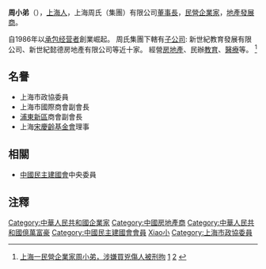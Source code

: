 '''周小弟'''（{{bd|1955年|catIdx=Z周}}），[[上海人|上海人]]，上海周氏（集團）有限公司[[董事長|董事長]]，[[民營|民營]][[企業家|企業家]]，[[地產發展商|地產發展商]]。

自1986年以[[外判|承包经营者]]創業崛起。 周氏集團下轄有[[子公司|子公司]]: 新世紀教育發展有限公司、新世紀懿德房地產有限公司等近十家。 經營[[房地產|房地產]]、民辦[[教育|教育]]、[[醫療|醫療]]等。 <ref>[http://www.sh.xinhuanet.com/2007-11/24/content_11757689.htm 上海一民營企業家周小弟，涉嫌買兇傷人被刑拘] {{Wayback|url=http://www.sh.xinhuanet.com/2007-11/24/content_11757689.htm |date=20160304124234 }} [http://www.shec.gov.cn/introduce/xsj/ktz.htm] {{Wayback|url=http://www.shec.gov.cn/introduce/xsj/ktz.htm |date=20081003141351 }}[http://news.sina.com.cn/c/2007-11-24/013612959117s.shtml] {{Wayback|url=http://news.sina.com.cn/c/2007-11-24/013612959117s.shtml |date=20190916210621 }}{{cite web |url=http://www.chinatown.com.au/news/news.asp?loca=cn&newsID=39810 |title=存档副本 |accessdate=2007-11-24 |deadurl=yes |archiveurl=https://web.archive.org/web/20071224010920/http://www.chinatown.com.au/news/news.asp?loca=cn |archivedate=2007-12-24 }}</ref>
  
==名譽==
* 上海市政協委員
* 上海市國際商會副會長
* [[浦東新區|浦東新區]]商會副會長
* 上海[[宋慶齡|宋慶齡]][[基金會|基金會]]理事

==相關==
* [[中國民主建國會|中國民主建國會]]中央委員

==注釋==
<references />

{{DEFAULTSORT:Zhou周}}
[[Category:中華人民共和國企業家|Category:中華人民共和國企業家]]
[[Category:中國房地產商|Category:中國房地產商]]
[[Category:中華人民共和國億萬富豪|Category:中華人民共和國億萬富豪]]
[[Category:中國民主建國會會員|Category:中國民主建國會會員]]
[[Category:周姓|Xiao小]]
[[Category:上海市政協委員|Category:上海市政協委員]]